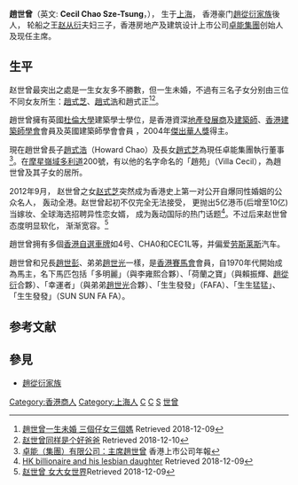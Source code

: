 {{Otheruses|趙世曾 (清朝)|other=同名的清朝光緒三年進士、政治人物}}
{{Infobox_Celebrity
|name = 赵世曾博士<br />Chao Sze-Tsung Cecil
|image =
|birth_date  = {{birth_date_and_age|1936|9|27}}
|birth_place={{flagicon|ROC}} [[中華民國_(大陸時期)|中華民國]][[上海|上海]]
|nationality = {{CHN-HKG}}
|residence   = {{CNHK}}
|occupation = 商人、建筑设计师
|parents = [[赵从衍|赵从衍]]<br />[[倪亞震|倪亞震]]
|spouse = 至今未婚
|children = [[赵式芝|赵式芝]]<br>(1979年—，由[[姚炜|姚炜]]所生，长女)<br />[[赵式浩|赵式浩]]<br>(1983年—，由[[蔡盈盈|蔡盈盈]]所生，长子)<br>[[赵式正|赵式正]]<br>(1995年—，由[[Terry_Hollday|Terry Hollday]]所生，次子)
|relatives = [[趙世光_(航運)|赵世光]](弟)
|alma_mater = {{UK}}[[杜伦大学|杜伦大学]]
建筑学专业
}}

'''趙世曾'''（英文: '''Cecil Chao Sze-Tsung '''，{{bd|1936年|9月27日}}）， 生于[[上海|上海]]， 香港豪门[[趙從衍家族|趙從衍家族]]後人， 轮船之王[[赵从衍|赵从衍]]夫妇三子，香港房地产及建筑设计上市公司[[卓能集團|卓能集團]]创始人及现任主席。

==生平==
赵世曾最突出之處是一生女友多不勝數，但一生未婚，不過有三名子女分别由三位不同女友所生：[[趙式芝|趙式芝]]、[[趙式浩|趙式浩]]和趙式正<ref>[https://hk.entertainment.appledaily.com/entertainment/daily/article/20170219/19933021 趙世曾一生未婚 三個仔女三個媽] {{Wayback|url=https://hk.entertainment.appledaily.com/entertainment/daily/article/20170219/19933021 |date=20181209123741 }}  Retrieved 2018-12-09</ref><ref>[https://hk.entertainment.appledaily.com/entertainment/daily/article/20030615/3353672 赵世曾同样是个好爸爸] {{Wayback|url=https://hk.entertainment.appledaily.com/entertainment/daily/article/20030615/3353672 |date=20181210202704 }}Retrieved 2018-12-10</ref>。

趙世曾擁有英國[[杜倫大學|杜倫大學]]建築學士學位，是香港資深[[地產發展商|地產發展商]]及[[建築師|建築師]]、[[香港建築師學會|香港建築師學會]]會員及英國建築師學會會員<!-- 英國建築師學會？ -->，2004年[[傑出華人獎|傑出華人獎]]得主。

現在趙世曾長子[[趙式浩|趙式浩]]（Howard Chao）及長女[[趙式芝|趙式芝]]為現任卓能集團執行董事<ref>[http://main.ednews.hk/listedco/listconews/sehk/20061005/00131/F105_c.pdf 卓能（集團）有限公司：主席趙世曾] {{Wayback|url=http://main.ednews.hk/listedco/listconews/sehk/20061005/00131/F105_c.pdf |date=20071008033136 }} 香港上市公司年報</ref>。在[[摩星嶺_(香港)|摩星嶺]][[域多利道|域多利道]]200號，有以他的名字命名的「趙苑」（Villa Cecil），為趙世曾及其子女的居所。

2012年9月， 赵世曾之女[[赵式芝|赵式芝]]突然成为香港史上第一对公开自爆同性婚姻的公众名人， 轰动全港。赵世曾起初不仅完全无法接受， 更抛出5亿港币(后增至10亿)当嫁妆、全球海选招聘异性恋女婿， 成为轰动国际的热门话题<ref>[https://www.bbc.com/news/world-asia-19733003 HK billionaire and his lesbian daughter] {{Wayback|url=https://www.bbc.com/news/world-asia-19733003 |date=20181209130512 }} Retrieved 2018-12-09</ref>。不过后来赵世曾态度明显软化， 渐渐宽容。<ref>[https://hk.lifestyle.appledaily.com/nextplus/magazine/article/20130822/2_17028809/ 赵世曾 女大女世界]Retrieved 2018-12-09</ref>

趙世曾拥有多個[[香港車輛號牌|香港自選車牌]]如4号、CHA0和CEC1L等，并偏爱[[劳斯莱斯|劳斯莱斯]]汽车。

趙世曾和兄長[[趙世彭|趙世彭]]、弟弟[[趙世光_(航運)|趙世光]]一樣，是[[香港賽馬會|香港賽馬會]]會員，自1970年代開始成為馬主，名下馬匹包括「多明麗」（與李雍熙合夥）、「荷蘭之寶」（與賴振輝、[[趙從衍|趙從衍]]合夥）、「幸運者」（與弟弟[[趙世光_(航運)|趙世光]]合夥）、「生生發發」（FAFA）、「生生猛猛」、「生生發發」（SUN SUN FA FA）。

==参考文献==
{{reflist}}

==參見==
* [[趙從衍家族|趙從衍家族]]

[[Category:香港商人|Category:香港商人]]
[[Category:上海人|Category:上海人]]
[[Category:香港培正中學校友|C]]
[[Category:杜倫大學校友|C]]
[[Category:趙姓|S]]
[[Category:趙從衍家族|世曾]]